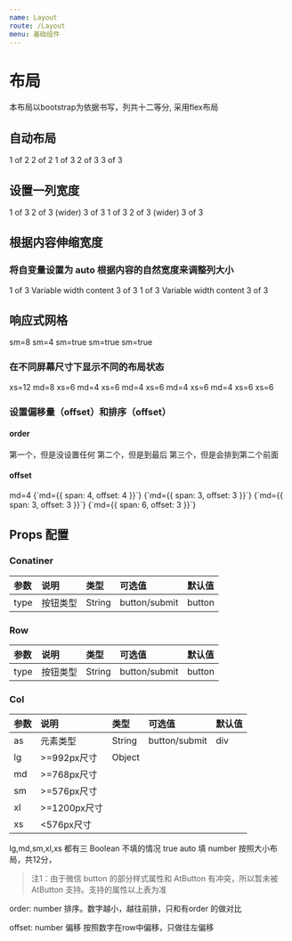 ```yaml
---
name: Layout
route: /Layout
menu: 基础组件
---
```




# 布局

本布局以bootstrap为依据书写，列共十二等分, 采用flex布局

## 自动布局
<Playground>
  <Container>
    <Row>
      <Col>1 of 2</Col>
      <Col>2 of 2</Col>
    </Row>
    <Row>
      <Col>1 of 3</Col>
      <Col>2 of 3</Col>
      <Col>3 of 3</Col>
    </Row>
  </Container>
</Playground>

## 设置一列宽度
<Playground>
  <Container>
    <Row>
      <Col>1 of 3</Col>
      <Col xs={6}>2 of 3 (wider)</Col>
      <Col>3 of 3</Col>
    </Row>
    <Row>
      <Col>1 of 3</Col>
      <Col xs={5}>2 of 3 (wider)</Col>
      <Col>3 of 3</Col>
    </Row>
  </Container>
</Playground>

## 根据内容伸缩宽度
### 将自变量设置为 auto 根据内容的自然宽度来调整列大小
<Playground>
  <Container>
    <Row className="justify-content-md-center">
      <Col xs lg="2">
        1 of 3
      </Col>
      <Col md="auto">Variable width content</Col>
      <Col xs lg="2">
        3 of 3
      </Col>
    </Row>
    <Row>
      <Col>1 of 3</Col>
      <Col md="auto">Variable width content</Col>
      <Col xs lg="2">
        3 of 3
      </Col>
    </Row>
  </Container>
</Playground>

## 响应式网格
<Playground>
  <Container>
    <Row>
      <Col sm={8}>sm=8</Col>
      <Col sm={4}>sm=4</Col>
    </Row>
    <Row>
      <Col sm>sm=true</Col>
      <Col sm>sm=true</Col>
      <Col sm>sm=true</Col>
    </Row>
  </Container>
</Playground>

### 在不同屏幕尺寸下显示不同的布局状态
<Playground>
  <Container>
    <Row>
      <Col xs={12} md={8}>
        xs=12 md=8
      </Col>
      <Col xs={6} md={4}>
        xs=6 md=4
      </Col>
    </Row>
    <Row>
      <Col xs={6} md={4}>
        xs=6 md=4
      </Col>
      <Col xs={6} md={4}>
        xs=6 md=4
      </Col>
      <Col xs={6} md={4}>
        xs=6 md=4
      </Col>
    </Row>
    <Row>
      <Col xs={6}>xs=6</Col>
      <Col xs={6}>xs=6</Col>
    </Row>
  </Container>
</Playground>


### 设置偏移量（offset）和排序（offset）
#### order
<Playground>
  <Container>
    <Row>
      <Col xs>第一个，但是没设置任何</Col>
      <Col xs={{ order: 12 }}>第二个，但是到最后</Col>
      <Col xs={{ order: 1 }}>第三个，但是会排到第二个前面</Col>
    </Row>
  </Container>
</Playground>

#### offset
<Playground>
  <Container>
    <Row>
      <Col md={4}>md=4</Col>
      <Col md={{ span: 4, offset: 4 }}>{`md={{ span: 4, offset: 4 }}`}</Col>
    </Row>
    <Row>
      <Col md={{ span: 3, offset: 3 }}>{`md={{ span: 3, offset: 3 }}`}</Col>
      <Col md={{ span: 3, offset: 3 }}>{`md={{ span: 3, offset: 3 }}`}</Col>
    </Row>
    <Row>
      <Col md={{ span: 6, offset: 3 }}>{`md={{ span: 6, offset: 3 }}`}</Col>
    </Row>
  </Container>
</Playground>

## Props 配置
### Conatiner
| 参数 | 说明 | 类型 | 可选值 | 默认值 |
| :--- | :--- | :---- | :--- | :---- |
| type | 按钮类型 | String | button/submit | button



### Row
| 参数 | 说明 | 类型 | 可选值 | 默认值 |
| :--- | :--- | :---- | :--- | :---- |
| type | 按钮类型 | String | button/submit | button


### Col
| 参数 |     说明    | 类型 | 可选值 | 默认值 |
| :--- | :---       | :---- | :--- | :---- |
| as |   元素类型   | String | button/submit | div
| lg | >=992px尺寸 | Object  
| md | >=768px尺寸 |
| sm | >=576px尺寸 |
| xl | >=1200px尺寸 |
| xs | <576px尺寸 |

lg,md,sm,xl,xs 都有三
Boolean 不填的情况 true auto
填 number 按照大小布局，共12分，

> 注1：由于微信 button 的部分样式属性和 AtButton 有冲突，所以暂未被 AtButton 支持。支持的属性以上表为准

order: number 排序。数字越小，越往前排，只和有order 的做对比

offset: number 偏移 按照数字在row中偏移，只做往左偏移


<!-- true|"auto"|number -->
<!-- @type {(true|"auto"|number|{ span: true|"auto"|number, offset: number, order: number })} -->





